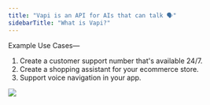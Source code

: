 ```yaml
---
title: "Vapi is an API for AIs that can talk 🗣️"
sidebarTitle: "What is Vapi?"
---
```


Example Use Cases—

1. Create a customer support number that's available 24/7.
2. Create a shopping assistant for your ecommerce store.
3. Support voice navigation in your app.

<Frame>
  <img src="images/hero.png" />
</Frame>
